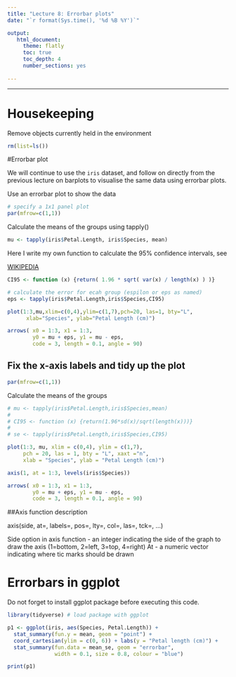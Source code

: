 ```yaml
---
title: "Lecture 8: Errorbar plots"
date: "`r format(Sys.time(), '%d %B %Y')`"

output:
   html_document:
     theme: flatly
     toc: true
     toc_depth: 4
     number_sections: yes
     
---
```


-----------------------------------------------------------
# Housekeeping

Remove objects currently held in the environment

```r
rm(list=ls())
```

#Errorbar plot

We will continue to use the `iris` dataset, and follow on directly from the previous lecture on barplots to visualise the same data using errorbar plots.

Use an errorbar plot to show the data
```r
# specify a 1x1 panel plot
par(mfrow=c(1,1))
```

Calculate the means of the groups using tapply()

```r
mu <- tapply(iris$Petal.Length, iris$Species, mean)
```


Here I write my own function to calculate the 95% confidence intervals, see

[WIKIPEDIA](https://en.wikipedia.org/wiki/Standard_error#Assumptions_and_usage)


```r
CI95 <- function (x) {return( 1.96 * sqrt( var(x) / length(x) ) )}

# calculate the error for ecah group (espilon or eps as named)
eps <- tapply(iris$Petal.Length,iris$Species,CI95)

plot(1:3,mu,xlim=c(0,4),ylim=c(1,7),pch=20, las=1, bty="L",
      xlab="Species", ylab="Petal Length (cm)")

arrows( x0 = 1:3, x1 = 1:3, 
        y0 = mu + eps, y1 = mu - eps, 
        code = 3, length = 0.1, angle = 90)
```


## Fix the x-axis labels  and tidy up the plot


```r
par(mfrow=c(1,1))

```

Calculate the means of the groups

```r
# mu <- tapply(iris$Petal.Length,iris$Species,mean)
# 
# CI95 <- function (x) {return(1.96*sd(x)/sqrt(length(x)))} 
# 
# se <- tapply(iris$Petal.Length,iris$Species,CI95)

plot(1:3, mu, xlim = c(0,4), ylim = c(1,7), 
     pch = 20, las = 1, bty = "L", xaxt ="n", 
     xlab = "Species", ylab = "Petal Length (cm)")

axis(1, at = 1:3, levels(iris$Species)) 

arrows( x0 = 1:3, x1 = 1:3, 
        y0 = mu + eps, y1 = mu - eps, 
        code = 3, length = 0.1, angle = 90)
```

##Axis function description

axis(side, at=, labels=, pos=, lty=, col=, las=, tck=, ...)

Side option in axis function - 	an integer indicating the side of the graph to draw the axis (1=bottom, 2=left, 3=top, 4=right)
At - 	a numeric vector indicating where tic marks should be drawn

# Errorbars in ggplot

Do not forget to install ggplot package before executing this code.

```r
library(tidyverse) # load package with ggplot

p1 <- ggplot(iris, aes(Species, Petal.Length)) + 
  stat_summary(fun.y = mean, geom = "point") + 
  coord_cartesian(ylim = c(0, 6)) + labs(y = "Petal length (cm)") +
  stat_summary(fun.data = mean_se, geom = "errorbar", 
               width = 0.1, size = 0.8, colour = "blue") 

print(p1)
```





